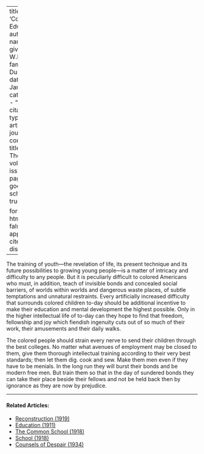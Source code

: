 
---
title: 'College Education'
author:
  - name:
      given: W.E.B.
      family: Du Bois
date: Jan. 1914
categories: 
  - ""
citation: 
  type: article-journal
  container-title: The Crisis
  volume: 8
  issue: 3
  page: 128
google-scholar: true

format:
  html:
    toc: false
    appendix-cite-as: display
---



The training of youth---the revelation of life, its present technique and
its future possibilities to growing young people---is a matter of
intricacy and difficulty to any people. But it is peculiarly difficult
to colored Americans who must, in addition, teach of invisible bonds and
concealed social barriers, of worlds within worlds and dangerous waste
places, of subtle temptations and unnatural restraints. Every
artificially increased difficulty that surrounds colored children to-day
should be additional incentive to make their education and mental
development the highest possible. Only in the higher intellectual life
of to-day can they hope to find that freedom, fellowship and joy which
fiendish ingenuity cuts out of so much of their work, their amusements
and their daily walks.

The colored people should strain every nerve to send their children
through the best colleges. No matter what avenues of employment may be
closed to them, give them thorough intellectual training according to
their very best standards; then let them dig. cook and sew. Make them
men even if they have to be menials. In the long run they will burst
their bonds and be modern free men. But train them so that in the day of
sundered bonds they can take their place beside their fellows and not be
held back then by ignorance as they are now by prejudice.

<!-- Similar articles start here -->

<hr>
#### Related Articles:

* [Reconstruction (1919)](/Volumes/18/03/reconstruction.html)
* [Education (1911)](/Volumes/01/04/education.html)
* [The Common School (1918)](/Volumes/16/03/common_school.html)
* [School (1918)](/Volumes/16/06/school.html)
* [Counsels of Despair (1934)](/Volumes/41/06/counsels_of_despair.html)

<!-- Similar articles end here -->